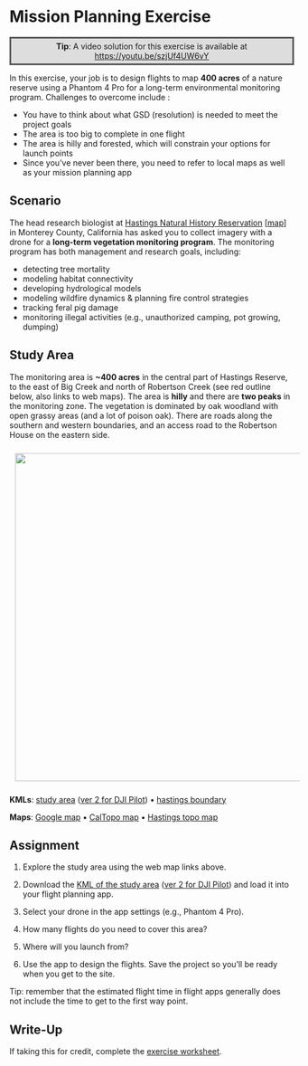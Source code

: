 # Mission Planning Exercise {.unlisted .unnumbered}


<div style="margin:1em auto; max-width:500px; border:3px solid #555; background-color:#ddd; padding:5px; text-align:center;">**Tip**: A video solution for this exercise is available at<br/><a href="https://youtu.be/szjUf4UW6vY" target="_blank" rel="noopener">https://youtu.be/szjUf4UW6vY</a></div>

In this exercise, your job is to design flights to map **400 acres** of a nature reserve using a Phantom 4 Pro for a long-term environmental monitoring program. Challenges to overcome include :

- You have to think about what GSD (resolution) is needed to meet the project goals  
- The area is too big to complete in one flight  
- The area is hilly and forested, which will constrain your options for launch points  
- Since you've never been there, you need to refer to local maps as well as your mission planning app    

## Scenario

The head research biologist at [Hastings Natural History Reservation](http://hastingsreserve.org/){target="_blank" rel="noopener"} [[map](https://goo.gl/maps/67LP1jCErkw){target="_blank" rel="noopener"}] in Monterey County, California has asked you to collect imagery with a drone for a **long-term vegetation monitoring program**. The monitoring program has both management and research goals, including:

- detecting tree mortality  
- modeling habitat connectivity  
- developing hydrological models  
- modeling wildfire dynamics & planning fire control strategies  
- tracking feral pig damage  
- monitoring illegal activities (e.g., unauthorized camping, pot growing, dumping)

## Study Area

The monitoring area is **~400 acres** in the central part of Hastings Reserve, to the east of Big Creek and north of Robertson Creek (see red outline below, also links to web maps). The area is **hilly** and there are **two peaks** in the monitoring zone. The vegetation is dominated by oak woodland with open grassy areas (and a lot of poison oak). There are roads along the southern and western boundaries, and an access road to the Robertson House on the eastern side. 

<a href="images/mplan_aoi_1840x1340.jpg" target="_blank" rel="noopener"><img src='images/mplan_aoi_800x580.jpg' style="width:800px; height:580px; padding:10px;"/></a>


**KMLs**:	[study area](https://drive.google.com/uc?export=download&id=1HVheVTzkTGANYieBJDUDSkCqL_3tFQoY){target="_blank" rel="noopener"} ([ver 2 for DJI Pilot](hastings-mission-dji-pilot.kml){target="_blank" rel="noopener"}) &bull; [hastings boundary](https://drive.google.com/uc?export=download&id=1oKs7T7H1z5rpN1qXZp1qYzyOGcJsE67v){target="_blank" rel="noopener"}

**Maps**:	[Google map](https://drive.google.com/open?id=1ktE5yOBf6xpCxFZj-08JrSKS2rnr66KH&usp=sharing){target="_blank" rel="noopener"} &bull; [CalTopo map](https://caltopo.com/m/VL64){target="_blank" rel="noopener"} &bull; [Hastings topo map](https://drive.google.com/open?id=1_b1xzOBfhnpu6OgB-j5UViny40-WLODR){target="_blank" rel="noopener"}

## Assignment

1. Explore the study area using the web map links above.

1. Download the [KML of the study area](https://drive.google.com/uc?export=download&id=1HVheVTzkTGANYieBJDUDSkCqL_3tFQoY){target="_blank" rel="noopener"} ([ver 2 for DJI Pilot](hastings-mission-dji-pilot.kml){target="_blank" rel="noopener"}) and load it into your flight planning app.

1. Select your drone in the app settings (e.g., Phantom 4 Pro).

1. How many flights do you need to cover this area?

1. Where will you launch from?

1. Use the app to design the flights. Save the project so you'll be ready when you get to the site.

Tip: remember that the estimated flight time in flight apps generally does not include the time to get to the first way point.

## Write-Up

If taking this for credit, complete the [exercise worksheet](https://docs.google.com/document/d/1RBYgOuvLWeKXAtBq6aYl0fNFaKPUqI__MLKYORGyynI/copy){target="_blank" rel="noopener"}.

